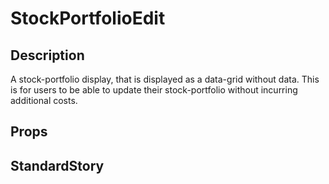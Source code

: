 
<Meta
	title="page-parts/users/[userId]/stock-portfolios/[stockPortfolioId]/edit/stock-portfolio-edit"
	component={StockPortfolioEdit}
/>

# StockPortfolioEdit

## Description 
A stock-portfolio display, that is displayed as a data-grid without data. This is for users to be
able to update their stock-portfolio without incurring additional costs.

## Props
<Props of={StockPortfolioEdit} />

## StandardStory

<Preview>
	<Story name="standard">
		<div style={{ maxWidth: 1280 }}>
			<StockPortfolioEdit stockPortfolio={stockPortfolio} />
		</div>
	</Story>
</Preview>
